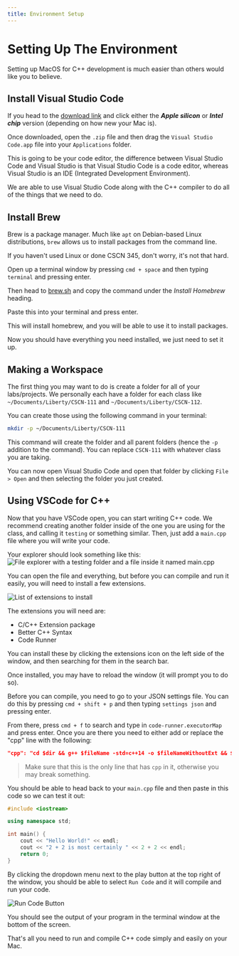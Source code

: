 ```yaml
---
title: Environment Setup
---
```


# Setting Up The Environment

Setting up MacOS for C++ development is much easier than others would like you to believe.

## Install Visual Studio Code

If you head to the [download link](https://code.visualstudio.com/#alt-downloads) and click either the ***Apple silicon*** or ***Intel chip*** version (depending on how new your Mac is).

Once downloaded, open the `.zip` file and then drag the `Visual Studio Code.app` file into your `Applications` folder.

This is going to be your code editor, the difference between Visual Studio Code and Visual Studio is that Visual Studio Code is a code editor, whereas Visual Studio is an IDE (Integrated Development Environment).

We are able to use Visual Studio Code along with the C++ compiler to do all of the things that we need to do.

## Install Brew

Brew is a package manager. Much like `apt` on Debian-based Linux distributions, `brew` allows us to install packages from the command line.

If you haven't used Linux or done CSCN 345, don't worry, it's not that hard.

Open up a terminal window by pressing `cmd + space` and then typing `terminal` and pressing enter.

Then head to [brew.sh](https://brew.sh/) and copy the command under the *Install Homebrew* heading.

Paste this into your terminal and press enter.

This will install homebrew, and you will be able to use it to install packages.

Now you should have everything you need installed, we just need to set it up.

## Making a Workspace

The first thing you may want to do is create a folder for all of your labs/projects. We personally each have a folder for each class like `~/Documents/Liberty/CSCN-111` and `~/Documents/Liberty/CSCN-112`.

You can create those using the following command in your terminal:
```bash
mkdir -p ~/Documents/Liberty/CSCN-111
```
This command will create the folder and all parent folders (hence the `-p` addition to the command). You can replace `CSCN-111` with whatever class you are taking.

You can now open Visual Studio Code and open that folder by clicking `File > Open` and then selecting the folder you just created.

## Using VSCode for C++

Now that you have VSCode open, you can start writing C++ code. We recommend creating another folder inside of the one you are using for the class, and calling it `testing` or something similar. Then, just add a `main.cpp` file where you will write your code.

Your explorer should look something like this:
![File explorer with a testing folder and a file inside it named main.cpp](./file-explorer.png)

You can open the file and everything, but before you can compile and run it easily, you will need to install a few extensions.

![List of extensions to install](./extensions.png)

The extensions you will need are:
- C/C++ Extension package
- Better C++ Syntax
- Code Runner

You can install these by clicking the extensions icon on the left side of the window, and then searching for them in the search bar.

Once installed, you may have to reload the window (it will prompt you to do so).

Before you can compile, you need to go to your JSON settings file. You can do this by pressing `cmd + shift + p` and then typing `settings json` and pressing enter.

From there, press `cmd + f` to search and type in `code-runner.executorMap` and press enter. Once you are there you need to either add or replace the "cpp" line with the following:

```json
"cpp": "cd $dir && g++ $fileName -std=c++14 -o $fileNameWithoutExt && $dir$fileNameWithoutExt",
```

> Make sure that this is the only line that has `cpp` in it, otherwise you may break something.

You should be able to head back to your `main.cpp` file and then paste in this code so we can test it out:
```cpp
#include <iostream>

using namespace std;

int main() {
    cout << "Hello World!" << endl;
    cout << "2 + 2 is most certainly " << 2 + 2 << endl;
    return 0;
}
```

By clicking the dropdown menu next to the play button at the top right of the window, you should be able to select `Run Code` and it will compile and run your code.

![Run Code Button](./runcode.png)

You should see the output of your program in the terminal window at the bottom of the screen.

That's all you need to run and compile C++ code simply and easily on your Mac.
